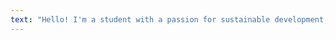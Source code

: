 ```yaml
---
text: "Hello! I'm a student with a passion for sustainable development, urban ecology and regional planning."
---
```

